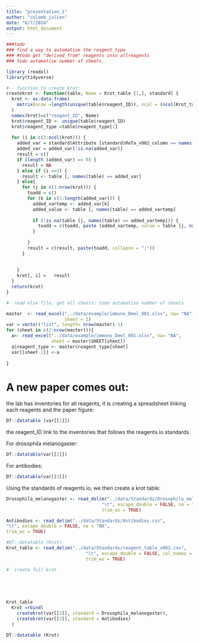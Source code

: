 ```yaml
---
title: "presentation_1"
author: "colomb_julien"
date: "6/7/2018"
output: html_document
---
```


```r
###todo
### find a way to automatise the reagent_type
### #todo get "derived_from" reagents into allreagents
### todo automatise number of sheets

library (readxl)
library(tidyverse)

#-- function to create krot:
createkrot <- function(table, Name = Krot_table [1,], standard) {
  krot <- as.data.frame(
    matrix(nrow =length(unique(table$reagent_ID)), ncol = (ncol(Krot_table)+1))
  )
  names(krot)=c("reagent_ID", Name)
  krot$reagent_ID <- unique(table$reagent_ID)
  krot$reagent_type =table$reagent_type[1]
  
  for (i in c(3:ncol(krot))) {
    added_var = standard$Attribute [standard$ReTa_v002_column == names(krot [i])]
    added_var = added_var[!is.na(added_var)]
    result = c()
    if (length (added_var) == 0) {
      result = NA
    } else if (i ==3) {
      result <- table [, names(table) == added_var]
    } else{
      for (j in c(1:nrow(krot))) {
        toadd = c()
        for (k in c(1:length(added_var))) {
          added_vartemp <- added_var[k]
          added_value <- table [, names(table) == added_vartemp]
          
          if (!is.na(table [j, names(table) == added_vartemp])) {
            toadd = c(toadd, paste (added_vartemp, value = table [j, names(table) == added_vartemp], sep = "-:"))
          }
          
        }
        result = c(result, paste(toadd, collapse = ";"))
      }
      
      
    }
    krot[, i] =   result
  }
  return(krot)
}

#- read xlsx file, get all sheets: todo automatise number of sheets

master  <- read_excel("../data/example/immuno_Dmel_001.xlsx", na= "NA",
                      sheet = 1)
var = vector("list", length= nrow(master)-1)
for (sheet in c(2:nrow(master))){
  a<- read_excel("../data/example/immuno_Dmel_001.xlsx", na= "NA",
                 sheet = master$SHEET[sheet])
  a$reagent_type <- master$reagent_type[sheet]
  var[[sheet-1]] <-a
  
}
```

# A new paper comes out:

the lab has inventories for all reagents, it is creating a spreadsheet linking each reagents and the paper figure:

```r
DT::datatable (var[[1]])
```

the reagent_ID link to the inventories that follows the reagents.io standards.

For drosophila melanogaster:
```r
DT::datatable(var[[2]])
```

For antibodies:
```r
DT::datatable(var[[3]])
```


Using the standards of reagents.io, we then create a krot table:

```r
Drosophila_melanogaster <- read_delim("../data/Standards/Drosophila_melanogaster.csv",
                                    "\t", escape_double = FALSE, na = "NA",
                                    trim_ws = TRUE)

Antibodies <- read_delim("../data/Standards/Antibodies.csv",
"\t", escape_double = FALSE, na = "NA",
trim_ws = TRUE)

#DT::datatable (Krot)
Krot_table <- read_delim("../data/Standards/reagent_table_v002.csv", 
                              "\t", escape_double = FALSE, col_names = FALSE, 
                              trim_ws = TRUE)

#- create full krot

  
 
  
```

```r
Krot_table
  Krot =rbind(
    createkrot(var[[2]], standard = Drosophila_melanogaster),
    createkrot(var[[3]], standard = Antibodies)
  ) 

DT::datatable (Krot)
```

